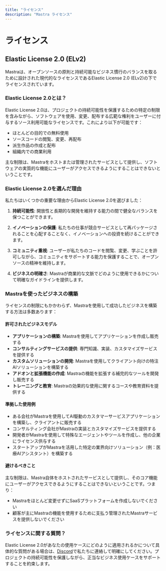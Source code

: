 ```yaml
---
title: "ライセンス"
description: "Mastra ライセンス"
---
```


# ライセンス

## Elastic License 2.0 (ELv2)

Mastraは、オープンソースの原則と持続可能なビジネス慣行のバランスを取るために設計された現代的なライセンスであるElastic License 2.0 (ELv2)の下でライセンスされています。

### Elastic License 2.0とは？

Elastic License 2.0は、プロジェクトの持続可能性を保護するための特定の制限を含みながら、ソフトウェアを使用、変更、配布する広範な権利をユーザーに付与するソース利用可能なライセンスです。これにより以下が可能です：

- ほとんどの目的での無料使用
- ソースコードの閲覧、変更、再配布
- 派生作品の作成と配布
- 組織内での商業利用

主な制限は、Mastraをホストまたは管理されたサービスとして提供し、ソフトウェアの実質的な機能にユーザーがアクセスできるようにすることはできないということです。

### Elastic License 2.0を選んだ理由

私たちはいくつかの重要な理由からElastic License 2.0を選びました：

1. **持続可能性**: 開放性と長期的な開発を維持する能力の間で健全なバランスを保つことができます。

2. **イノベーションの保護**: 私たちの仕事が競合サービスとして再パッケージされることを心配することなく、イノベーションへの投資を続けることができます。

3. **コミュニティ重視**: ユーザーが私たちのコードを閲覧、変更、学ぶことを許可しながら、コミュニティをサポートする能力を保護することで、オープンソースの精神を維持します。

4. **ビジネスの明確さ**: Mastraが商業的な文脈でどのように使用できるかについて明確なガイドラインを提供します。

### Mastraを使ったビジネスの構築

ライセンスの制限にもかかわらず、Mastraを使用して成功したビジネスを構築する方法は多数あります：

#### 許可されたビジネスモデル

- **アプリケーションの構築**: Mastraを使用してアプリケーションを作成し販売する
- **コンサルティングサービスの提供**: 専門知識、実装、カスタマイズサービスを提供する
- **カスタムソリューションの開発**: Mastraを使用してクライアント向けの特注AIソリューションを構築する
- **アドオンと拡張機能の作成**: Mastraの機能を拡張する補完的なツールを開発し販売する
- **トレーニングと教育**: Mastraの効果的な使用に関するコースや教育資料を提供する

#### 準拠した使用例

- ある会社がMastraを使用してAI駆動のカスタマーサービスアプリケーションを構築し、クライアントに販売する
- コンサルティング会社がMastraの実装とカスタマイズサービスを提供する
- 開発者がMastraを使用して特殊なエージェントやツールを作成し、他の企業にライセンス供与する
- スタートアップがMastraを活用した特定の業界向けソリューション（例：医療AIアシスタント）を構築する

#### 避けるべきこと

主な制限は、Mastra自体をホストされたサービスとして提供し、そのコア機能にユーザーがアクセスできるようにすることはできないということです。つまり：

- Mastraをほとんど変更せずにSaaSプラットフォームを作成しないでください
- 顧客が主にMastraの機能を使用するために支払う管理されたMastraサービスを提供しないでください

### ライセンスに関する質問？

Elastic License 2.0があなたの使用ケースにどのように適用されるかについて具体的な質問がある場合は、[Discord](https://discord.gg/BTYqqHKUrf)で私たちに連絡して明確にしてください。プロジェクトの持続可能性を保護しながら、正当なビジネス使用ケースをサポートすることを約束します。
